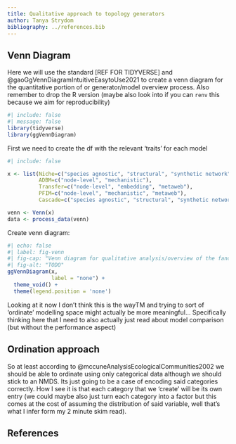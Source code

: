 ```yaml
---
title: Qualitative approach to topology generators
author: Tanya Strydom
bibliography: ../references.bib
---
```


## Venn Diagram

Here we will use the standard [REF FOR TIDYVERSE] and @gaoGgVennDiagramIntuitiveEasytoUse2021 to create a venn diagram for the quantitative portion of or generator/model overview process. Also remember to drop the R version (maybe also look into if you can `renv` this because we aim for reproducibility)

```r
#| include: false
#| message: false
library(tidyverse)
library(ggVennDiagram)
```


First we need to create the df with the relevant 'traits' for each model

```r
#| include: false

x <- list(Niche=c("species agnostic", "structural", "synthetic network"),
          ADBM=c("node-level", "mechanistic"),
          Transfer=c("node-level", "embedding", "metaweb"),
          PFIM=c("node-level", "mechanistic", "metaweb"),
          Cascade=c("species agnostic", "structural", "synthetic network"))

venn <- Venn(x)
data <- process_data(venn)
```

Create venn diagram:

```r
#| echo: false
#| label: fig-venn
#| fig-cap: "Venn diagram for qualitative analysis/overview of the fancy maths things"
#| fig-alt: "TODO"
ggVennDiagram(x, 
              label = "none") +
  theme_void() +
  theme(legend.position = 'none')

```

Looking at it now I don't think this is the wayTM and trying to sort of 'ordinate' modelling space might actually be more meaningful... Specifically thinking here that I need to also actually just read about model comparison (but without the performance aspect)

## Ordination approach

So at least according to @mccuneAnalysisEcologicalCommunities2002 we should be able to ordinate using only categorical data although we should stick to an NMDS. Its just going to be a case of encoding said categories correctly. How I see it is that each category that we 'create' will be its own entry (we could maybe also just turn each category into a factor but this comes at the cost of assuming the distribution of said variable, well that's what I infer form my 2 minute skim read).

## References {.unnumbered}

::: {#refs}
:::